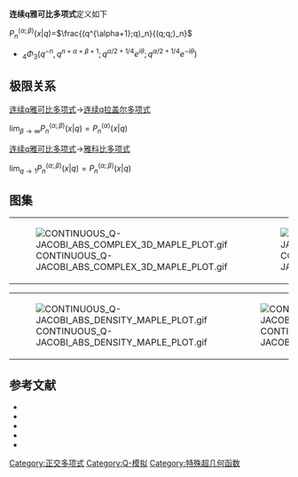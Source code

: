 
'''连续q雅可比多项式'''定义如下

<math>P_{n}^{(\alpha;\beta)}(x|q)=</math><math>\frac{(q^{\alpha+1};q)_n}{(q;q;)_n}</math>
*<math>_4\Phi_{3}</math><math>(q^{-n},q^{n+\alpha+\beta+1};q^{\alpha/2+1/4}e^{i\theta};q^{\alpha/2+1/4}e^{-i\theta})</math>

==极限关系==
;[[连续q雅可比多项式|连续q雅可比多项式]]→[[连续q拉盖尔多项式|连续q拉盖尔多项式]]

<math>\lim_{\beta \to \infty}P_{n}^{(\alpha;\beta)}(x|q)=P_{n}^{(\alpha)}(x|q)</math>

;[[连续q雅可比多项式|连续q雅可比多项式]]→[[雅科比多项式|雅科比多项式]]
<math>\lim_{q \to 1}P_{n}^{(\alpha;\beta)}(x|q)=P_{n}^{(\alpha;\beta)}(x|q)</math>
==图集==
{|
|[[File:CONTINUOUS_Q-JACOBI_ABS_COMPLEX_3D_MAPLE_PLOT.gif|thumb]]
|[[File:CONTINUOUS_Q-JACOBI_IM_COMPLEX_3D_MAPLE_PLOT.gif|thumb]]
|[[File:CONTINUOUS_Q-JACOBI_RE_COMPLEX_3D_MAPLE_PLOT.gif|thumb]]
|}
{|
|[[File:CONTINUOUS_Q-JACOBI_ABS_DENSITY_MAPLE_PLOT.gif|thumb]]
|[[File:CONTINUOUS_Q-JACOBI_IM_DENSITY_MAPLE_PLOT.gif|thumb]]
|[[File:CONTINUOUS_Q-JACOBI_RE_DENSITY_MAPLE_PLOT.gif|thumb]]
|}






==参考文献==

*{{Citation | authorlink=Richard Askey | last1=Askey | first1=Richard | last2=Wilson | first2=James | title=Some basic hypergeometric orthogonal polynomials that generalize Jacobi polynomials | isbn=978-0-8218-2321-7 | mr=783216 | year=1985 | journal=Memoirs of the American Mathematical Society | issn=0065-9266 | volume=54 | issue=319 | pages=iv+55|url=http://books.google.com/books?id=9q9o03nD_xsC | doi=10.1090/memo/0319}}
*{{Citation | last1=Gasper | first1=George | last2=Rahman | first2=Mizan | title=Basic hypergeometric series | publisher=[[Cambridge_University_Press|Cambridge University Press]] | edition=2nd | series=Encyclopedia of Mathematics and its Applications | isbn=978-0-521-83357-8 | doi=10.2277/0521833574 | mr=2128719 | year=2004 | volume=96}}
*{{Citation | last1=Koekoek | first1=Roelof | last2=Lesky | first2=Peter A. | last3=Swarttouw | first3=René F. | title=Hypergeometric orthogonal polynomials and their q-analogues | publisher=[[Springer-Verlag|Springer-Verlag]] | location=Berlin, New York | series=Springer Monographs in Mathematics | isbn=978-3-642-05013-8 | doi=10.1007/978-3-642-05014-5 | mr=2656096 | year=2010}}
*{{dlmf|id=18|title=|first=Tom H. |last=Koornwinder|first2=Roderick S. C.|last2= Wong|first3=Roelof |last3=Koekoek||first4=René F. |last4=Swarttouw}}
*{{Citation | last1=Rahman | first1=Mizan | title=The linearization of the product of continuous q-Jacobi polynomials | doi=10.4153/CJM-1981-076-8 | mr=634153 | year=1981 | journal=[[Canadian_Journal_of_Mathematics|Canadian Journal of Mathematics]] | issn=0008-414X | volume=33 | issue=4 | pages=961–987}}

[[Category:正交多项式|Category:正交多项式]]
[[Category:Q-模拟|Category:Q-模拟]]
[[Category:特殊超几何函数|Category:特殊超几何函数]]
{{q超几何函数}}